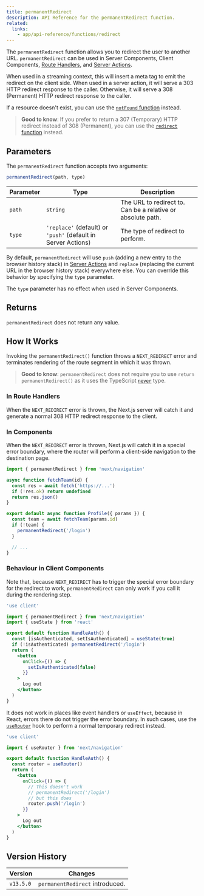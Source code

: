 ```yaml
---
title: permanentRedirect
description: API Reference for the permanentRedirect function.
related:
  links:
    - app/api-reference/functions/redirect
---
```


The `permanentRedirect` function allows you to redirect the user to another URL. `permanentRedirect` can be used in Server Components, Client Components, [Route Handlers](/docs/app/building-your-application/routing/route-handlers), and [Server Actions](/docs/app/building-your-application/data-fetching/server-actions-and-mutations).

When used in a streaming context, this will insert a meta tag to emit the redirect on the client side. When used in a server action, it will serve a 303 HTTP redirect response to the caller. Otherwise, it will serve a 308 (Permanent) HTTP redirect response to the caller.

If a resource doesn't exist, you can use the [`notFound` function](/docs/app/api-reference/functions/not-found) instead.

> **Good to know**: If you prefer to return a 307 (Temporary) HTTP redirect instead of 308 (Permanent), you can use the [`redirect` function](/docs/app/api-reference/functions/redirect) instead.

## Parameters

The `permanentRedirect` function accepts two arguments:

```js
permanentRedirect(path, type)
```

| Parameter | Type                                                          | Description                                                 |
| --------- | ------------------------------------------------------------- | ----------------------------------------------------------- |
| `path`    | `string`                                                      | The URL to redirect to. Can be a relative or absolute path. |
| `type`    | `'replace'` (default) or `'push'` (default in Server Actions) | The type of redirect to perform.                            |

By default, `permanentRedirect` will use `push` (adding a new entry to the browser history stack) in [Server Actions](/docs/app/building-your-application/data-fetching/server-actions-and-mutations) and `replace` (replacing the current URL in the browser history stack) everywhere else. You can override this behavior by specifying the `type` parameter.

The `type` parameter has no effect when used in Server Components.

## Returns

`permanentRedirect` does not return any value.

## How It Works

Invoking the `permanentRedirect()` function throws a `NEXT_REDIRECT` error and terminates rendering of the route segment in which it was thrown.

> **Good to know**: `permanentRedirect` does not require you to use `return permanentRedirect()` as it uses the TypeScript [`never`](https://www.typescriptlang.org/docs/handbook/2/functions.html#never) type.

### In Route Handlers

When the `NEXT_REDIRECT` error is thrown, the Next.js server will catch it and generate a normal 308 HTTP redirect response to the client.

### In Components

When the `NEXT_REDIRECT` error is thrown, Next.js will catch it in a special error boundary, where the router will perform a client-side navigation to the destination page.

```jsx filename="app/team/[id]/page.js"
import { permanentRedirect } from 'next/navigation'

async function fetchTeam(id) {
  const res = await fetch('https://...')
  if (!res.ok) return undefined
  return res.json()
}

export default async function Profile({ params }) {
  const team = await fetchTeam(params.id)
  if (!team) {
    permanentRedirect('/login')
  }

  // ...
}
```

### Behaviour in Client Components

Note that, because `NEXT_REDIRECT` has to trigger the special error boundary for the redirect to work, `permanentRedirect` can only work if you call it during the rendering step.

```jsx filename="components/handle-auth.js"
'use client'

import { permanentRedirect } from 'next/navigation'
import { useState } from 'react'

export default function HandleAuth() {
  const [isAuthenticated, setIsAuthenticated] = useState(true)
  if (!isAuthenticated) permanentRedirect('/login')
  return (
    <button
      onClick={() => {
        setIsAuthenticated(false)
      }}
    >
      Log out
    </button>
  )
}
```

It does not work in places like event handlers or `useEffect`, because in React, errors there do not trigger the error boundary. In such cases, use the [`useRouter`](/docs/app/api-reference/functions/use-router) hook to perform a normal temporary redirect instead.

```jsx filename="components/handle-auth.js"
'use client'

import { useRouter } from 'next/navigation'

export default function HandleAuth() {
  const router = useRouter()
  return (
    <button
      onClick={() => {
        // This doesn't work
        // permanentRedirect('/login')
        // but this does
        router.push('/login')
      }}
    >
      Log out
    </button>
  )
}
```

## Version History

| Version   | Changes                         |
| --------- | ------------------------------- |
| `v13.5.0` | `permanentRedirect` introduced. |
